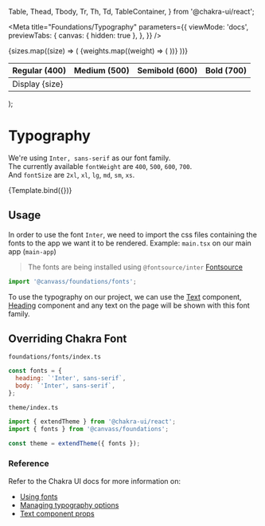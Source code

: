   Table,
  Thead,
  Tbody,
  Tr,
  Th,
  Td,
  TableContainer,
} from '@chakra-ui/react';

<Meta
  title="Foundations/Typography"
  parameters={{
    viewMode: 'docs',
    previewTabs: {
      canvas: { hidden: true },
    },
  }}
/>


  <TableContainer>
    <Table variant="simple">
      <Thead bg="pink.50" shadow="sm">
        <Tr>
          <Th>Regular (400)</Th>
          <Th>Medium (500)</Th>
          <Th>Semibold (600)</Th>
          <Th>Bold (700)</Th>
        </Tr>
      </Thead>
      <Tbody>
        {sizes.map((size) => (
          <Tr>
            {weights.map((weight) => (
              <Td>
                <Text fontSize={size} fontWeight={weight}>
                  Display {size}
                </Text>
              </Td>
            ))}
          </Tr>
        ))}
      </Tbody>
    </Table>
  </TableContainer>
);

# Typography

We're using `Inter, sans-serif` as our font family. <br />
The currently available `fontWeight` are `400`, `500`, `600`, `700`. <br />
And `fontSize` are `2xl`, `xl`, `lg`, `md`, `sm`, `xs`.

<Canvas>
  <Story
    name="typography"
    args={{}}
    parameters={{
      design: {
        type: 'figma',
        url: 'https://www.figma.com/file/rZ85ug2cOmQQOqg8G6Uzmx/Canvass-Library-(v0.1)?node-id=18%3A1951',
      },
    }}
  >
    {Template.bind({})}
  </Story>
</Canvas>

## Usage

In order to use the font `Inter`, we need to import the css files containing the fonts
to the app we want it to be rendered.
Example: `main.tsx` on our main app (`main-app`)

> The fonts are being installed using `@fontsource/inter` [Fontsource](https://github.com/fontsource/fontsource)

```js
import '@canvass/foundations/fonts';
```

To use the typography on our project, we can use the
[Text](?path=/docs/text--primary) component,
[Heading](?path=/docs/heading--primary) component
and any text on the page will be shown with this font family.

## Overriding Chakra Font

`foundations/fonts/index.ts`

```js
const fonts = {
  heading: `'Inter', sans-serif`,
  body: `'Inter', sans-serif`,
};
```

`theme/index.ts`

```js
import { extendTheme } from '@chakra-ui/react';
import { fonts } from '@canvass/foundations';

const theme = extendTheme({ fonts });
```

### Reference

Refer to the Chakra UI docs for more information on:

- [Using fonts](https://chakra-ui.com/community/recipes/using-fonts)
- [Managing typography options](https://chakra-ui.com/docs/styled-system/theme#typography)
- [Text component props](https://chakra-ui.com/docs/styled-system/style-props#typography)
